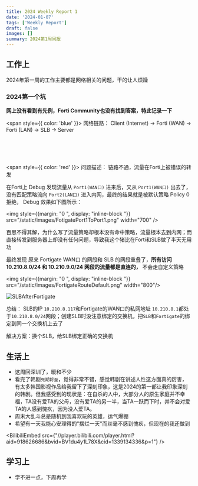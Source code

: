 ```yaml
---
title: 2024 Weekly Report 1
date: '2024-01-07'
tags: ['Weekly Report']
draft: false
images: []
summary: 2024第1周周报
---
```


<TOCInline toc={props.toc}/>

## 工作上

2024年第一周的工作主要都是网络相关的问题，干的让人烦躁

### 2024第一个坑

**网上没有看到有先例，Forti Community也没有找到答案，特此记录一下**

<span style={{ color: 'blue' }}> 网络链路： Client (Internet) ->  Forti (WAN) -> Forti (LAN) -> SLB -> Server </span>

<br></br>
<br></br>
<span style={{ color: 'red' }}> 问题描述： 链路不通，流量在Forti上被错误的转发 </span>

在Forti上 Debug 发现流量从 `Port1(WAN口)` 进来后，又从 `Port1(WAN口)` 出去了，没有匹配策略流向 `Port2(LAN口)` 进入内网，最终的结果就是被默认策略 Policy 0 拒绝， Debug 效果如下图所示：


<img  style={{margin: "0 ", display: "inline-block "}} src="/static/images/FotigatePort1ToPort1.png" width="700" />

百思不得其解，为什么写了流量策略却根本没有命中策略，流量根本去到内网；而直接转发到服务器上却没有任何问题，导致我这个猪比在Forti和SLB做了半天无用功

最终发现 原来 Fortigate WAN口 的网段和 SLB 的网段重叠了，**所有访问 10.210.8.0/24 和 10.210.9.0/24 网段的流量都是直连的，** 不会走自定义策略

<img  style={{margin: "0 ", display: "inline-block "}} src="/static/images/FortigateRouteDefault.png" width="800"/>

![SLBAfterFortigate](/static/images/SLBAfterFortigate.png)

总结： SLB的IP `10.210.8.117`和Fortigate的WAN口的私网地址 `10.210.8.1`都处于`10.210.8.0/24`网段；创建SLB时没注意绑定的交换机，把`SLB`和`Fortigate`的绑定到同一个交换机上去了

解决方案：换个SLB，给SLB绑定正确的交换机



## 生活上

- 这周回深圳了，暖和不少
- 看完了韩剧`死期将至`，觉得非常不错，感觉韩剧在讲述人性这方面真的厉害，有太多韩国影视作品给我留下了深刻印象，这是2024的第一部让我印象深刻的韩剧。但我感受到的现状是：在自杀的人中，大部分人的原生家庭并不幸福，TA没有爱TA的父母，没有爱TA的另一半，当TA一跃而下时，并不会对爱TA的人感到愧疚，因为没人爱TA。
- 周末大乱斗总是随机到我喜欢玩的英雄，运气爆棚
- 希望有一天我能心安理得的"摆烂一天"而丝毫不感到愧疚，但现在的我还做到

<BilibiliEmbed src={"//player.bilibili.com/player.html?aid=918626686&bvid=BV1du4y1L78X&cid=1339134336&p=1"} />

## 学习上

- 学不进一点，下周再学






